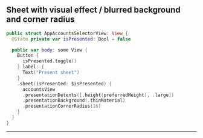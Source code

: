 ## Sheet with visual effect / blurred background and corner radius

```swift copy showLineNumbers
public struct AppAccountsSelectorView: View {
  @State private var isPresented: Bool = false

  public var body: some View {
    Button {
      isPresented.toggle()
    } label: {
      Text("Present sheet")
    }
    .sheet(isPresented: $isPresented) {
      accountsView
      .presentationDetents([.height(preferredHeight), .large])
      .presentationBackground(.thinMaterial)
      .presentationCornerRadius(16)
    }
  }
}
```

---
